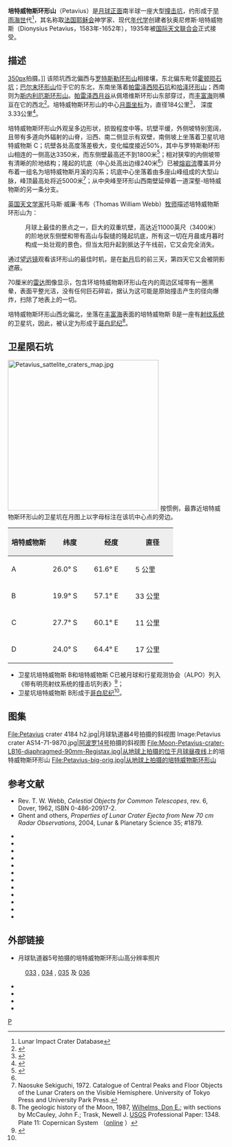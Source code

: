 {{lunar crater data
| image=Rimae Petavius LO-IV-184H LTVT.JPG
| caption=[[月球轨道器4号|月球轨道器4号]]拍摄的图像，罗马数字表示了培特威物斯月溪的分支。
| latitude = 25.39
| N_or_S = S
| longitude = 60.78
| E_or_W = E
| diameter = 184公里
| depth = 3.33公里
| colong = 300
| eponym = 德尼斯·彼陀
}}

'''培特威物斯环形山'''（Petavius）是[[月球正面|月球正面]]南半球一座大型[[撞击坑|撞击坑]]，约形成于[[早雨海世|早雨海世]]代<ref name=LICD>Lunar Impact Crater Database</ref>，其名称取[[法国|法国]][[耶稣会|耶稣会]]神学家、现代[[年代学|年代学]]创建者狄奥尼修斯·培特威物斯（Dionysius Petavius，1583年-1652年），1935年被[[国际天文联合会|国际天文联合会]]正式接受。

==描述==
[[image:Petavius_+_Hase_+_Adams_+_Legendre_-_LROC_-_WAC.JPG|350px]]拍摄。]]
该陨坑西北偏西与[[罗特斯勒环形山|罗特斯勒环形山]]相接壤，东北偏东毗邻[[霍顿陨石坑_(月球)|霍顿陨石坑]]；[[巴尔末环形山|巴尔末环形山]]位于它的东北，东南坐落着[[帕雷泽西陨石坑|帕雷泽西陨石坑]]和[[哈泽环形山|哈泽环形山]]；西南则为[[斯内利厄斯环形山|斯内利厄斯环形山]]。[[帕雷泽西陨石坑|帕雷泽西月谷]]从佩塔维斯环形山东部穿过，而[[丰富海|丰富海]]则横亘在它的西北<ref>{{Cite web |url=http://planetarynames.wr.usgs.gov/images/Lunar/lac_98_lo.pdf |title=Crater Petavius on the LAC-98 map |accessdate=2016-07-05 |archive-date=2020-11-27 |archive-url=https://web.archive.org/web/20201127015248/http://planetarynames.wr.usgs.gov/images/Lunar/lac_98_lo.pdf |dead-url=no }}</ref>。培特威物斯环形山的中心[[月面坐标|月面坐标]]为{{Coord|25.39|S|60.78|E|globe:Moon|nogoogle=1|noosm=1|display=it}}，直径184公里<ref name="IAU">{{Cite web |url=http://planetarynames.wr.usgs.gov/Feature/4668 |title=Directory of the International Astronomical Union |access-date=2016-07-05 |archive-date=2021-06-02 |archive-url=https://web.archive.org/web/20210602224548/https://planetarynames.wr.usgs.gov/Feature/4668 |dead-url=no }}</ref>，
深度3.33公里<ref>{{Cite web |url=http://fisherka.csolutionshosting.net/astronote/plan/craterdepth/html/CraterDepthFeatureNameWestfall.html |title=John E. Westfall's Atlas of the Lunar Terminator, Cambridge Univ. Press (2000) |accessdate=2016-07-05 |archive-date=2014-12-18 |archive-url=https://archive.today/20141218234310/http://fisherka.csolutionshosting.net/astronote/plan/craterdepth/html/CraterDepthFeatureNameWestfall.html |dead-url=yes }}</ref>。

培特威物斯环形山外观呈多边形状，损毁程度中等。坑壁平缓，外侧坡特别宽阔，且带有多道向外辐射的山脊，沿西、南二侧显示有双壁，南侧坡上坐落着卫星坑培特威物斯 C；坑壁各处高度落差极大，变化幅度接近50%，其中与罗特斯勒环形山相连的一侧高达3350米，而东侧壁最高还不到1800米<ref name="WIKI">{{Cite web |url=http://the-moon.wikispaces.com/Petavius |title=Описание кратера на сайте The Moon-Wiki. |accessdate=2016-07-05 |archive-date=2018-05-30 |archive-url=https://web.archive.org/web/20180530175355/http://the-moon.wikispaces.com/Petavius |dead-url=no }}</ref>；相对狭窄的内侧坡带有清晰的阶地结构；隆起的坑底（中心处高出边缘240米<ref name="WIKI"/>）已被[[熔岩流|熔岩流]]覆盖并分布着一组名为培特威物斯月溪的沟系；坑底中心坐落着由多座山峰组成的大型山脉，峰顶最高处将近5000米<ref>Naosuke Sekiguchi, 1972. Catalogue of Central Peaks and Floor Objects of the Lunar Craters on the Visible Hemisphere. University of Tokyo Press and University Park Press.</ref>；从中央峰至环形山西南壁延伸着一道深壑-培特威物斯的另一条分支。

[[英国|英国]][[天文学家|天文学家]]托马斯·威廉·韦布（Thomas William Webb）[[牧师|牧师]]描述培特威物斯环形山为：

: 月球上最佳的景点之一，巨大的双重坑壁，高达近11000英尺（3400米）的阶地状东侧壁和带有高山与裂缝的隆起坑底，所有这一切在月晨或月暮时构成一处壮观的景色，但当太阳升起到抵达子午线前，它又会完全消失。

通过[[望远镜|望远镜]]观看该环形山的最佳时机，是在[[新月|新月]]后的前三天，第四天它又会被阴影遮蔽。

70厘米的[[雷达|雷达]]图像显示，包含环培特威物斯环形山在内的周边区域带有一圈黑晕，表面平整光洁，没有任何巨石碎岩，据认为这可能是原始撞击产生的径向爆炸，扫除了地表上的一切。

培特威物斯环形山西北偏北，坐落在[[丰富海|丰富海]]表面的培特威物斯 B是一座有[[射纹系统|射纹系统]]的卫星坑，因此，被认定为形成于[[哥白尼纪|哥白尼纪]]<ref>The geologic history of the Moon, 1987, [[Donald_Wilhelms|Wilhelms, Don E.]]; with sections by McCauley, John F.; Trask, Newell J. [[United_States_Geological_Survey|USGS]] Professional Paper: 1348.  Plate 11: Copernican System （[http://pubs.er.usgs.gov/publication/pp1348 online] {{Wayback|url=http://pubs.er.usgs.gov/publication/pp1348 |date=20160604112233 }}）</ref>。

==卫星陨石坑==
[[Image:Petavius_sattelite_craters_map.jpg|350px]]
按惯例，最靠近培特威物斯环形山的卫星坑在月图上以字母标注在该坑中心点的旁边。

{| class="wikitable"
!width="25%" style="background:#eeeeee;" |培特威物斯
!width="25%" style="background:#eeeeee;" |纬度
!width="25%" style="background:#eeeeee;" |经度
!width="25%" style="background:#eeeeee;" |直径
|-
! scope="row" | A
| 26.0° S
| 61.6° E
| 5 公里
|-
! scope="row" | B
| 19.9° S
| 57.1° E
| 33 公里
|-
! scope="row" | C
| 27.7° S
| 60.1° E
| 11 公里
|-
! scope="row" | D
| 24.0° S
| 64.4° E
| 17 公里
|}{{clear}}
* 卫星坑培特威物斯 B和培特威物斯 C已被月球和行星观测协会（ALPO）列入《带有明亮射纹系统的撞击坑列表》<ref>{{Cite web |url=http://www.zone-vx.com/alpo-rays-table.pdf |title=List of craters with bright rays of the lunar system and planetary astronomy Association(ALPO) |accessdate=2016-07-05 |archive-date=2016-03-04 |archive-url=https://web.archive.org/web/20160304213831/http://www.zone-vx.com/alpo-rays-table.pdf |dead-url=yes }}</ref>； 
* 卫星坑培特威物斯 B形成于[[哥白尼纪|哥白尼纪]]<ref name="WIKI"/>。

== 图集 ==
<gallery heights="150px" mode="packed">
File:Petavius crater 4184 h2.jpg|月球轨道器4号拍摄的斜视图
Image:Petavius crater AS14-71-9870.jpg|[[阿波罗14号|阿波罗14号]]拍摄的斜视图
File:Moon-Petavius-crater-LB16-diaphragmed-90mm-Registax.jpg|从地球上拍摄的位于[[月球昼夜线|月球昼夜线]]上的培特威物斯环形山
File:Petavius-big-orig.jpg|从地球上拍摄的培特威物斯环形山
</gallery>

== 参考文献 ==
{{reflist}}
* Rev. T. W. Webb, ''Celestial Objects for Common Telescopes'', rev. 6, Dover, 1962, ISBN 0-486-20917-2.
* Ghent and others, ''Properties of Lunar Crater Ejecta from New 70 cm Radar Observations'', 2004, Lunar & Planetary Science 35; #1879.

{{refbegin}}
* {{cite book
  | last1 = Andersson
  | first1 = L. E.
  | last2 = Whitaker
  | first2 = E. A.
  | authorlink2 = Ewen Whitaker
  | date = 1982
  | title = [[NASA|NASA]] Catalogue of Lunar Nomenclature
  | publisher = NASA RP-1097
  | ref = harv
  }}
* {{cite web
  | last = Blue
  | first = Jennifer
  | date = July 25, 2007
  | title = Gazetteer of Planetary Nomenclature
  | publisher = [[United_States_Geological_Survey|USGS]]
  | url = http://planetarynames.wr.usgs.gov/
  | accessdate = 2007-08-05
  | ref = harv
  | archive-date = 2014-09-24
  | archive-url = https://web.archive.org/web/20140924155446/http://planetarynames.wr.usgs.gov/Page/GANYMEDE/target
  | dead-url = no
  }}
* {{cite book
  | last1 = Bussey
  | first1 = B.
  | authorlink1 = Ben Bussey
  | last2 = Spudis
  | first2 = P.
  | authorlink2 = Paul Spudis
  | date = 2004
  | title = The Clementine Atlas of the Moon
  | publisher = Cambridge University Press
  | location = New York
  | isbn = 978-0-521-81528-4
  | ref = harv
  }}
* {{cite book
  | last1 = Cocks
  | first1 = Elijah E.
  | last2 = Cocks
  | first2 = Josiah C.
  | date = 1995
  | title = Who's Who on the Moon: A Biographical Dictionary of Lunar Nomenclature
  | url = https://archive.org/details/isbn_9780936389271
  | publisher = Tudor Publishers
  | isbn = 978-0-936389-27-1
  | ref = harv
  }}
* {{cite web
  | last = McDowell
  | first = Jonathan
  | date = July 15, 2007
  | url = http://host.planet4589.org/astro/lunar/
  | title = Lunar Nomenclature
  | publisher = Jonathan's Space Report
  | accessdate = 2007-10-24
  | ref = harv
  | archive-date = 2012-05-26
  | archive-url = https://www.webcitation.org/67wcYNfK3?url=http://host.planet4589.org/astro/lunar/
  | dead-url = no
  }}
* {{cite journal| last1 = Menzel| first1 = D. H.| last2 = Minnaert| first2 = M.| last3 = Levin| first3 = B.| last4 = Dollfus| first4 = A.| last5 = Bell| first5 = B.| title = Report on Lunar Nomenclature by the Working Group of Commission 17 of the IAU| doi = 10.1007/BF00171763| journal = Space Science Reviews| volume = 12| issue = 2| pages = 136–186| date = 1971| bibcode = 1971SSRv...12..136M| ref = harv}}
* {{cite book
  | first = Patrick
  | last = Moore
  | authorlink = Patrick Moore
  | date = 2001
  | title = On the Moon
  | url = https://archive.org/details/patrickmooreonmo00patr
  | publisher = Sterling Publishing Co.
  | isbn = 978-0-304-35469-6
  | ref = harv
  }}
* {{cite book
  | first = Fred W.
  | last = Price
  | date = 1988
  | title = The Moon Observer's Handbook
  | publisher = Cambridge University Press
  | isbn = 978-0-521-33500-3
  | ref = harv
  }}
* {{cite book
  | last = Rükl
  | first = Antonín
  | authorlink = Antonín Rükl
  | date = 1990
  | title = Atlas of the Moon
  | publisher = Kalmbach Books
  | isbn = 978-0-913135-17-4
  | ref = harv
  }}
* {{cite book
  | last = Webb
  | first = Rev. T. W.
  | authorlink = Thomas William Webb
  | date = 1962
  | title = Celestial Objects for Common Telescopes
  | url = https://archive.org/details/celestialobjects00webb
  | edition = 6th revised
  | publisher = Dover
  | isbn = 978-0-486-20917-3
  | ref = harv
  }}
* {{cite book
  | first = Ewen A.
  | last = Whitaker
  | authorlink = Ewen Whitaker
  | date = 1999
  | title = Mapping and Naming the Moon
  | publisher = Cambridge University Press
  | isbn = 978-0-521-62248-6
  | ref = harv
  }}
* {{cite book
  | first = Peter T.
  | last = Wlasuk
  | date = 2000
  | title = Observing the Moon
  | publisher = Springer
  | isbn = 978-1-85233-193-1
  | ref = harv
 }}
{{refend}}

== 外部链接==
* 月球轨道器5号拍摄的培特威物斯环形山高分辨率照片
: [http://www.lpi.usra.edu/resources/lunarorbiter/frame/?5033  033] {{Wayback|url=http://www.lpi.usra.edu/resources/lunarorbiter/frame/?5033 |date=20201127012737 }}, [http://www.lpi.usra.edu/resources/lunarorbiter/frame/?5034  034] {{Wayback|url=http://www.lpi.usra.edu/resources/lunarorbiter/frame/?5034 |date=20201127013740 }}, [http://www.lpi.usra.edu/resources/lunarorbiter/frame/?5035  035] {{Wayback|url=http://www.lpi.usra.edu/resources/lunarorbiter/frame/?5035 |date=20201127013340 }}及 [http://www.lpi.usra.edu/resources/lunarorbiter/frame/?5036  036] {{Wayback|url=http://www.lpi.usra.edu/resources/lunarorbiter/frame/?5036 |date=20201127015542 }}
* {{cite web
 |last        = Wood
 |first       = Chuck
 |date        = May 26, 2005
 |title       = A New Kind of DHC
 |publisher   = Lunar Photo of the Day
 |url         = http://www.lpod.org/LPOD-2005-05-26.htm
 |accessdate  = 2005-05-26
 |deadurl     = yes
 |archiveurl  = https://web.archive.org/web/20051228045354/http://www.lpod.org/LPOD-2005-05-26.htm
 |archivedate = 2005-12-28
}}
* {{cite web
 |last        = Wood
 |first       = Chuck
 |date        = December 12, 2006
 |title       = Trenchent Observations of a Trench
 |publisher   = Lunar Photo of the Day
 |url         = http://www.lpod.org/?m=20061212
 |accessdate  = 2006-12-12
 |deadurl     = yes
 |archiveurl  = https://web.archive.org/web/20070929092336/http://www.lpod.org/?m=20061212
 |archivedate = 2007-09-29
}}
* {{cite web
 |last        = Wood
 |first       = Chuck
 |date        = February 21, 2007
 |title       = The Hase–Petavius Rille
 |publisher   = Lunar Photo of the Day
 |url         = http://www.lpod.org/?m=20070221
 |accessdate  = 2007-02-21
 |deadurl     = yes
 |archiveurl  = https://web.archive.org/web/20070929092218/http://www.lpod.org/?m=20070221
 |archivedate = 2007-09-29
}}
* {{cite web
 |last        = Wood
 |first       = Chuck
 |date        = November 20, 2007
 |title       = Limb Gift
 |publisher   = Lunar Photo of the Day
 |url         = http://www.lpod.org/?m=20071120
 |accessdate  = 2007-11-20
 |deadurl     = yes
 |archiveurl  = https://web.archive.org/web/20071121054330/http://www.lpod.org/?m=20071120
 |archivedate = 2007-11-21
}}

[[Category:月球环形山|P]]
{{月球環形山 (O-Q)}}
